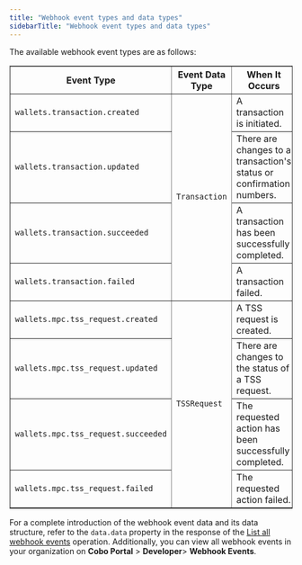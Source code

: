 ```yaml
---
title: "Webhook event types and data types"
sidebarTitle: "Webhook event types and data types"
---
```


The available webhook event types are as follows:

<table border="1">
  <thead>
    <tr>
      <th>Event Type</th>
      <th>Event Data Type</th>
      <th>When It Occurs</th>
    </tr>
  </thead>
  <tbody>
    <tr>
      <td><code>wallets.transaction.created</code></td>
      <td rowspan="4"><code>Transaction</code></td>
      <td>A transaction is initiated.</td>
    </tr>
    <tr>
      <td><code>wallets.transaction.updated</code></td>
      <td>There are changes to a transaction's status or confirmation numbers.</td>
    </tr>
    <tr>
      <td><code>wallets.transaction.succeeded</code></td>
      <td>A transaction has been successfully completed.</td>
    </tr>
    <tr>
      <td><code>wallets.transaction.failed</code></td>
      <td>A transaction failed.</td>
    </tr>
    <tr>
      <td><code>wallets.mpc.tss_request.created</code></td>
      <td rowspan="4"><code>TSSRequest</code></td>
      <td>A TSS request is created.</td>
    </tr>
    <tr>
      <td><code>wallets.mpc.tss_request.updated</code></td>
      <td>There are changes to the status of a TSS request.</td>
    </tr>
    <tr>
      <td><code>wallets.mpc.tss_request.succeeded</code></td>
      <td>The requested action has been successfully completed.</td>
    </tr>
    <tr>
      <td><code>wallets.mpc.tss_request.failed</code></td>
      <td>The requested action failed.</td>
    </tr>
  </tbody>
</table>

                        
For a complete introduction of the webhook event data and its data structure, refer to the `data.data` property in the response of the [List all webhook events](/v2/api-references/developers--webhooks/list-all-webhook-events) operation. Additionally, you can view all webhook events in your organization on **Cobo Portal** > **Developer**> **Webhook Events**.